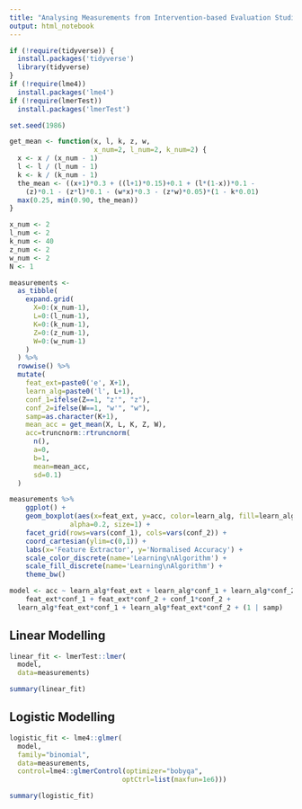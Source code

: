 ```yaml
---
title: "Analysing Measurements from Intervention-based Evaluation Studies"
output: html_notebook
---
```


```r
if (!require(tidyverse)) {
  install.packages('tidyverse')
  library(tidyverse)
}
if (!require(lme4))
  install.packages('lme4')
if (!require(lmerTest))
  install.packages('lmerTest')
```

```r
set.seed(1986)
```

```r
get_mean <- function(x, l, k, z, w,
                     x_num=2, l_num=2, k_num=2) {
  x <- x / (x_num - 1)
  l <- l / (l_num - 1)
  k <- k / (k_num - 1)
  the_mean <- ((x+1)*0.3 + ((l+1)*0.15)+0.1 + (l*(1-x))*0.1 -
    (z)*0.1 - (z*l)*0.1 - (w*x)*0.3 - (z*w)*0.05)*(1 - k*0.01)
  max(0.25, min(0.90, the_mean))
}

```


```r
x_num <- 2
l_num <- 2
k_num <- 40
z_num <- 2
w_num <- 2
N <- 1

measurements <-
  as_tibble(
    expand.grid(
      X=0:(x_num-1),
      L=0:(l_num-1),
      K=0:(k_num-1),
      Z=0:(z_num-1),
      W=0:(w_num-1)
    )
  ) %>%
  rowwise() %>%
  mutate(
    feat_ext=paste0('e', X+1),
    learn_alg=paste0('l', L+1),
    conf_1=ifelse(Z==1, "z'", "z"),
    conf_2=ifelse(W==1, "w'", "w"),
    samp=as.character(K+1),
    mean_acc = get_mean(X, L, K, Z, W),
    acc=truncnorm::rtruncnorm(
      n(),
      a=0,
      b=1,
      mean=mean_acc,
      sd=0.1)
  )

```

```r
measurements %>%
    ggplot() +
    geom_boxplot(aes(x=feat_ext, y=acc, color=learn_alg, fill=learn_alg),
               alpha=0.2, size=1) +
    facet_grid(rows=vars(conf_1), cols=vars(conf_2)) +
    coord_cartesian(ylim=c(0,1)) +
    labs(x='Feature Extractor', y='Normalised Accuracy') +
    scale_color_discrete(name='Learning\nAlgorithm') +
    scale_fill_discrete(name='Learning\nAlgorithm') +
    theme_bw()
```

```r
model <- acc ~ learn_alg*feat_ext + learn_alg*conf_1 + learn_alg*conf_2 + 
    feat_ext*conf_1 + feat_ext*conf_2 + conf_1*conf_2 +
  learn_alg*feat_ext*conf_1 + learn_alg*feat_ext*conf_2 + (1 | samp)

```

## Linear Modelling


```r
linear_fit <- lmerTest::lmer(
  model,
  data=measurements)
```

```r
summary(linear_fit)
```

## Logistic Modelling


```r
logistic_fit <- lme4::glmer(
  model,
  family="binomial",
  data=measurements,
  control=lme4::glmerControl(optimizer="bobyqa",
                            optCtrl=list(maxfun=1e6)))
```

```r
summary(logistic_fit)
```
